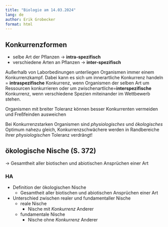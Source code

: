 ```yaml
---
title: "Biologie am 14.03.2024"
lang: de
author: Erik Grobecker
format: html
---
```


## Konkurrenzformen

- selbe Art der Pflanzen → **intra-spezifisch**
- verschiedene Arten an Pflanzen → **inter-spezifisch**

Außerhalb von Laborbedinungen unterliegen Organismen immer einem Konkurrenzkampf. Dabei kann es sich um innerartliche Konkurrenz handeln = **intraspezifische** Konkurrenz, wenn Organismen der selben Art um Ressourcen konkurrieren oder um zwischenartliche=**interspezifische** Konkurrenz, wenn verschiedene Spezien miteinander im Wettbewerb stehen.

Organismen mit breiter Toleranz können besser Konkurrenten vermeiden und Freßfeinden ausweichen

Bei Konkurrenzstarken Organismen sind *physiologisches* und *ökologisches* Optimum nahezu gleich, Konkurrenzschwächere werden in Randbereiche ihrer *physiologischen* Toleranz verdrängt!

## ökologische Nische (S. 372) {#nische}

→ Gesamtheit aller biotischen und abiotischen Ansprüchen einer Art

### HA

- Definition der ökologischen Nische
  - Gesamtheit aller biotischen und abiotischen Ansprüchen einer Art
- Unterschied zwischen realer und fundamentaller Nische
  - reale Nische
    - Nische mit *Konkurrenz* Anderer
  - fundamentale Nische
    - Nische ohne *Konkurrenz* Anderer